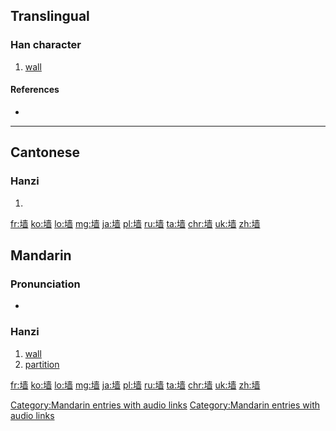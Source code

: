{{also|墻|牆}}
==Translingual==

===Han character===
{{Han char|rn=32|rad=土|as=11|sn=14|four=|canj=土土金田 (GGCW)|ids=⿰[[土]][[啬]]}}

# [[wall]]

====References====
* {{Han ref|kx=0238.191|hdz=10479.060|uh=5899|ud=22681}}

----

==Cantonese==

===Hanzi===
{{yue-hanzi|jyut=[[coeng4]]|y=cheung4}}


# {{defn|lang=cmn|sort=土11}}

[[Category:Mandarin entries with audio links]]

[[fr:墙]]
[[ko:墙]]
[[lo:墙]]
[[mg:墙]]
[[ja:墙]]
[[pl:墙]]
[[ru:墙]]
[[ta:墙]]
[[chr:墙]]
[[uk:墙]]
[[zh:墙]]

==Mandarin==

===Pronunciation===
* {{audio|zh-qiáng.ogg|audio|lang=cmn}}

===Hanzi===
{{cmn-hanzi|tra=[[墻]], [[牆]]|pin=[[qiáng]] ([[qiang2]])|wg=ch'iang<sup>2</sup>}}

# [[wall]]
# [[partition]]

[[Category:Mandarin entries with audio links]]

[[fr:墙]]
[[ko:墙]]
[[lo:墙]]
[[mg:墙]]
[[ja:墙]]
[[pl:墙]]
[[ru:墙]]
[[ta:墙]]
[[chr:墙]]
[[uk:墙]]
[[zh:墙]]